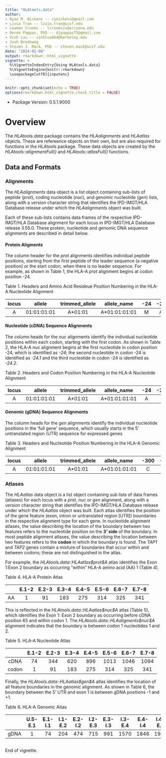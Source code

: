 ```yaml
---
title: "HLAtools.data"
author: 
- Ryan M. Nickens -- rynickens@gmail.com
- Livia Tran -- livia.tran@ucsf.edu
- Leamon Crooms -- lcroomsiv@arizona.edu
- Derek Pappas, PhD -- djpappas75@gmail.com
- Vinh Luu -- vinhluu864@berkeley.edu
- Josh Bredeweg
- Steven J. Mack, PhD -- steven.mack@ucsf.edu
date: "2024-02-08"
output: rmarkdown::html_vignette
vignette: >
  %\VignetteIndexEntry{Using HLAtools.data}
  %\VignetteEngine{knitr::rmarkdown}
  \usepackage[utf8]{inputenc}
---
```


```r
knitr::opts_chunk$set(echo = TRUE)
options(rmarkdown.html_vignette.check_title = FALSE)
```

-   Package Version: 0.5.1.9000

# Overview

The *HLAtools.data* package contains the *HLAalignments* and *HLAatlas* objects. These are refereence objects on their own, but are also required for functions in the *HLAtools* package. These data objects are created by the *HLAtools::alignmentFull()* and *HLAtools::atlasFull()* functions.

## Data and Formats
### Alignments
The *HLAalignments* data object is a list object containing sub-lists of peptide (*prot*), coding nucleotide (*nuc*), and genomic nucleotide (*gen*) lists, along with a *version* character string that identifies the IPD-IMGT/HLA Database release under which the *HLAalignments* object was built. 

Each of these sub-lists contains data frames of the respective IPD-IMGT/HLA Database alignment for each locus in IPD-IMGT/HLA Database release 3.55.0. These protein, nucleotide and genomic DNA sequence alignments are described in detail below.

#### Protein Aligments
The column header for the *prot* alignments identifies individual peptide positions, starting from the first peptide of the leader sequence (a negative position) or the start codon, when there is no leader sequence. For example, as shown in Table 1, the HLA-A *prot* alignment begins at codon position -24.

Table 1. Headers and Amino Acid Resideue Position Numbering in the HLA-A Nucleotide Alignment

|locus|allele|trimmed_allele|allele_name|-24|-23|-22|-21|-20|-19|
|:-----:|:----------:|:------------:|:-------------:|:-:|:---:|:---:|:-:|:---:|:---:|
|A|01:01:01:01|A*01:01|A*01:01:01:01|M|A|V|M|A|P|

#### Nucleotide (cDNA) Sequence Alignments
The column heads for the *nuc* alignments identify the individual nucleotide positions within each codon, starting with the first codon. As shown in Table 2, the HLA-A *nuc* alignment begins at the first nucleotide in codon position -24, which is identified as *-24*; the second nucleotide in codon -24 is identified as *-24.1* and the third nucleotide in codon -24 is identified as *-24.2*. 

Table 2. Headers and Codon Position Numbering in the HLA-A Nucleotide Alignment

|locus  |allele      |trimmed_allele|allele_name    |-24|-24.1|-24.2|-23|-23.1|-23.2|
|:-----:|:----------:|:------------:|:-------------:|:-:|:---:|:---:|:-:|:---:|:---:|
|A      |01:01:01:01 |  A\*01:01    | A\*01:01:01:01| A | T   | G   | G | C   | C   |

#### Genomic (gDNA) Sequence Alignments
The column heads for the *gen* alignments identify the individual nucleotide positions in the 'full gene' sequence, which usually starts in the 5' untranslated region (UTR) sequence for expressed genes 

Table 3. Headers and Nucleotide Position Numbering in the HLA-A Genomic Alignment

|locus|allele     |trimmed_allele|allele_name   |-300|-299|-298|-297|-296|-295|
|:-----:|:----------:|:------------:|:-------------:|:-:|:---:|:---:|:-:|:---:|:---:|
|A    |01:01:01:01|A\*01:01      |A\*01:01:01:01|C   |A   |G   |G   |A   |G   |


### Atlases
The *HLAatlas* data object is a list object containing sub lists of data frames (atlases) for each locus with a *prot*, *nuc* or *gen* alignment, along with a *version* character string that identifies the IPD-IMGT/HLA Database release under which the *HLAatlas* object was built. Each atlas identifies the position of the gene feature (exon, intron or untranslated region [UTR]) boundaries in the respective alignment type for each gene. In nucleotide alignment atlases, the value describing the location of the boundary between two features refers to the nucleotide position on the **3' side** of the boundary. In most peptide alignment atlases, the value describing the location between two features refers to the **codon** in which the boundary is found. The *TAP1* and *TAP2* genes contain a mixture of boundaries that occur within and between codons; these are not distinguished in the atlas. 

For example, the *HLAtools.data\:\:HLAatlas\$prot\$A* atlas identifies the Exon 1:Exon 2 boundary as occurring "within" HLA-A amino acid (AA) 1 (Table 4).

Table 4. HLA-A Protein Atlas

| |E.1-2|E.2-3|E.3-4|E.4-5|E.5-6|E.6-7|E.7-8|
|:------:|:---:|:---:|:---:|:---:|:---:|:---:|:---:|
|AA      |  1  |  91 | 183 | 275 | 314 | 325 | 341 |

This is reflected in the *HLAtools.data\:\:HLAatlas\$nuc\$A* atlas (Table 5), which identifies the Exon 1: Exon 2 boundary as occurring before cDNA position 65 and within codon 1. The *HLAtools.data\:\:HLAaligments\$nuc\$A* alignment indicates that the boundary is between codon 1 nucleotides 1 and 2.  

Table 5. HLA-A Nucleotide Atlas

| |E.1-2|E.2-3|E.3-4|E.4-5|E.5-6|E.6-7|E.7-8|
|:------:|:---:|:---:|:---:|:---:|:---:|:---:|:---:|
|cDNA    |  74 |344  |  620|  896|1013 |1046 | 1094|
|codon   | 1   |91   |183  |275  |314  |325  |341|

Finally, the *HLAtools.data\:\:HLAatlas\$gen\$A* atlas identifies the location of all feature boundaries in the genomic alignment. As shown in Table 6, the boundary between the 5' UTR and exon 1 is between gDNA positions -1 and +1. 

Table 6. HLA-A Genomic Altas

| |U.5-E.1|E.1-I.1|I.1-E.2|E.2-I.2|I.2-E.3|E.3-I.3|I.3-E.4|E.4-I.4|I.4-E.5|E.5-I.5|I.5-E.6|E.6-I.6|I.6-E.7|E.7-I.7|I.7-E.8|E.8-U.3|
|:------:|:---:|:---:|:---:|:---:|:---:|:---:|:------:|:---:|:---:|:---:|:---:|:---:|:---:|:------:|:---:|:---:|
|gDNA    |1      |74     |204    |474    |715    |991    |1570   |1846   |1948   |2065   |2507   |2540   |2682   |2730   |2899   |2904   |

##

End of vignette.
